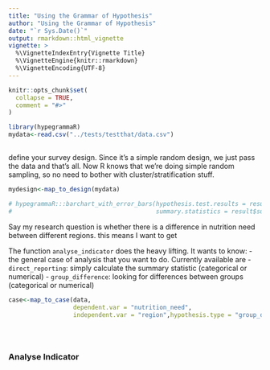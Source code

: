 ```yaml
---
title: "Using the Grammar of Hypothesis"
author: "Using the Grammar of Hypothesis"
date: "`r Sys.Date()`"
output: rmarkdown::html_vignette
vignette: >
  %\VignetteIndexEntry{Vignette Title}
  %\VignetteEngine{knitr::rmarkdown}
  %\VignetteEncoding{UTF-8}
---
```


```r
knitr::opts_chunk$set(
  collapse = TRUE,
  comment = "#>"
)
```

```r
library(hypegrammaR)
mydata<-read.csv("../tests/testthat/data.csv")

```
##
define your survey design. Since it's a simple random design, we just pass the data and that's all. Now R knows that we're doing simple random sampling, so no need to bother with cluster/stratification stuff.

```r
mydesign<-map_to_design(mydata)

# hypegrammaR:::barchart_with_error_bars(hypothesis.test.results = result$hypothesis.test,
#                                        summary.statistics = result$summary.statistic)

```

Say my research question is whether there is a difference in nutrition need between different regions.
this means I want to get


The function `analyse_indicator` does the heavy lifting. It wants to know:
  - the general case of analysis that you want to do. Currently available are
      - `direct_reporting`: simply calculate the summary statistic (categorical or numerical)
      - `group_difference`: looking for differences between groups (categorical or numerical)
      
```r

case<-map_to_case(data,
                  dependent.var = "nutrition_need",
                  independent.var = "region",hypothesis.type = "group_difference")





```
### Analyse Indicator


